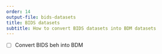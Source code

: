 ```yaml
---
order: 14
output-file: bids-datasets
title: BIDS datasets
subtitle: How to convert BIDS datasets into BDM datasets
---
```


- [ ] Convert BIDS beh into BDM
